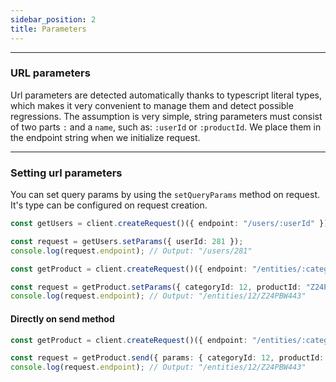 ```yaml
---
sidebar_position: 2
title: Parameters
---
```


---

### URL parameters

Url parameters are detected automatically thanks to typescript literal types, which makes it very convenient to manage
them and detect possible regressions. The assumption is very simple, string parameters must consist of two parts `:` and
a `name`, such as: `:userId` or `:productId`. We place them in the endpoint string when we initialize request.

---

### Setting url parameters

You can set query params by using the `setQueryParams` method on request. It's type can be configured on request
creation.

```ts
const getUsers = client.createRequest()({ endpoint: "/users/:userId" });

const request = getUsers.setParams({ userId: 281 });
console.log(request.endpoint); // Output: "/users/281"
```

```ts
const getProduct = client.createRequest()({ endpoint: "/entities/:categoryId/:productId" });

const request = getProduct.setParams({ categoryId: 12, productId: "Z24PBW443" });
console.log(request.endpoint); // Output: "/entities/12/Z24PBW443"
```

#### Directly on send method

```ts
const getProduct = client.createRequest()({ endpoint: "/entities/:categoryId/:productId" });

const request = getProduct.send({ params: { categoryId: 12, productId: "Z24PBW443" } });
console.log(request.endpoint); // Output: "/entities/12/Z24PBW443"
```
